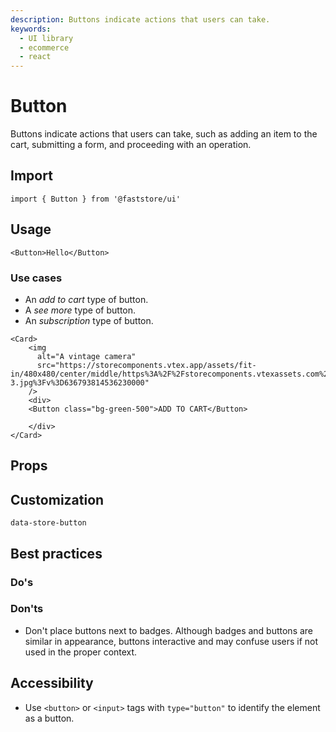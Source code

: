 ```yaml
---
description: Buttons indicate actions that users can take.
keywords:
  - UI library
  - ecommerce
  - react
---
```



# Button

Buttons indicate actions that users can take, such as adding an item to the cart, submitting a form, and proceeding with an operation.

## Import

```tsx
import { Button } from '@faststore/ui'
```

## Usage

```tsx live
<Button>Hello</Button>
```

### Use cases
- An *add to cart* type of button.
- A *see more* type of button.
- An *subscription* type of button.

```tsx live
<Card>
    <img
      alt="A vintage camera"
      src="https://storecomponents.vtex.app/assets/fit-in/480x480/center/middle/https%3A%2F%2Fstorecomponents.vtexassets.com%2Farquivos%2Fids%2F155481%2FFrame-3.jpg%3Fv%3D636793814536230000"
    />
    <div>
    <Button class="bg-green-500">ADD TO CART</Button>

    </div>
</Card>
```

## Props

<PropsSection name="Button" />

## Customization

`data-store-button`

## Best practices

### Do's

### Don'ts
- Don't place buttons next to badges. Although badges and buttons are similar in appearance, buttons interactive and may confuse users if not used in the proper context.

## Accessibility
- Use `<button>` or `<input>` tags with `type="button"` to identify the element as a button.
